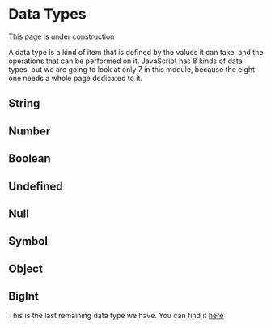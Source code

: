 
# Data Types

<Callout>
  This page is under construction
</Callout>

A data type is a kind of item that is defined by the values it can take, and the operations that can be performed on it. JavaScript has 8 kinds of data types, but we are going to look at only 7 in this module, because the eight one needs a whole page dedicated to it.

## String

## Number

## Boolean

## Undefined

## Null

## Symbol

## Object

## BigInt

This is the last remaining data type we have. You can find it [here](/web-development/javascript/bigint)
